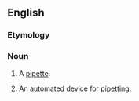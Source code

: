 ==English==
===Etymology===

{{suffix|pipette|or}}

===Noun===
{{en-noun}}
# {{chemistry}} A [[pipette]].
# {{chemistry}} An automated device for [[pipetting]].
